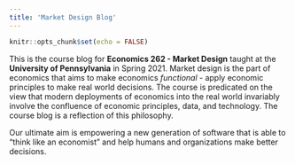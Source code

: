 ```yaml
---
title: 'Market Design Blog'
---
```


```r
knitr::opts_chunk$set(echo = FALSE)
```

This is the course blog for **Economics 262 -  Market Design** taught at the **University of Pennsylvania** in Spring 2021. Market design is the part of economics that aims to make economics *functional* - apply economic principles to make real world decisions. 
The course is predicated on the view that modern deployments of economics into the real world invariably involve the confluence of economic principles, data, and technology. The course blog is a reflection of this philosophy.

Our ultimate aim is empowering a new generation of software that is able to "think like an economist" and help humans and organizations make better decisions.


